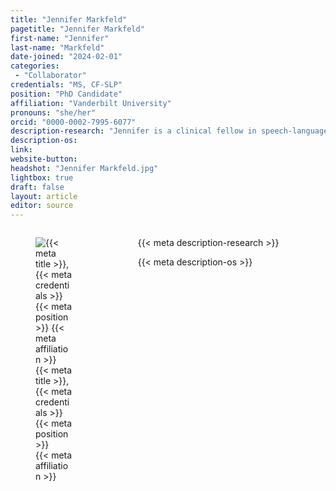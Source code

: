 ```yaml
---
title: "Jennifer Markfeld"
pagetitle: "Jennifer Markfeld"
first-name: "Jennifer"
last-name: "Markfeld"
date-joined: "2024-02-01"
categories:
 - "Collaborator"
credentials: "MS, CF-SLP"
position: "PhD Candidate"
affiliation: "Vanderbilt University"
pronouns: "she/her"
orcid: "0000-0002-7995-6077"
description-research: "Jennifer is a clinical fellow in speech-language pathologiy and PhD candidate at Vanderbilt University in the Biobehavioral Approaches to NeuroDevelopment Lab. Her broad interests include language development, early language experiences, caregiver-infant interactions, implementation science, and interventions to support infants who are at increased likelihood for neurodevelopmental conditions. Jennifer is passionate about increasing awareness of open science practices and is thrilled to be on the CSDisseminate team!"
description-os:
link:
website-button: 
headshot: "Jennifer Markfeld.jpg"
lightbox: true
draft: false
layout: article
editor: source
---
```


:::::: columns
::: {.column width="30%"}
![{{< meta title >}}, {{< meta credentials >}}<br>{{< meta position >}}<br>{{< meta affiliation >}}]({{< meta headshot >}})
:::

::: {.column width="5%"}
:::

::: {.column width="65%"}
{{< meta description-research >}}

{{< meta description-os >}}
:::
::::::

